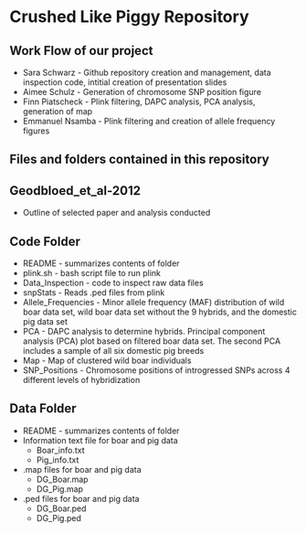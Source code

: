 # Crushed Like Piggy Repository 
## Work Flow of our project
  * Sara Schwarz - Github repository creation and management, data inspection code, intitial creation of presentation slides
  * Aimee Schulz - Generation of chromosome SNP position figure
  * Finn Piatscheck - Plink filtering, DAPC analysis, PCA analysis, generation of map
  * Emmanuel Nsamba - Plink filtering and creation of allele frequency figures

## Files and folders contained in this repository
## Geodbloed_et_al-2012
  * Outline of selected paper and analysis conducted
  
## Code Folder
  * README - summarizes contents of folder
  * plink.sh - bash script file to run plink
  * Data_Inspection - code to inspect raw data files
  * snpStats - Reads .ped files from plink 
  * Allele_Frequencies - Minor allele frequency (MAF) distribution of wild boar data set, wild boar data set without the 9 hybrids, and the domestic pig data set
  * PCA - DAPC analysis to determine hybrids. Principal component analysis (PCA) plot based on filtered boar data set. The second PCA includes a sample of all six domestic pig breeds
  * Map - Map of clustered wild boar individuals
  * SNP_Positions - Chromosome positions of introgressed SNPs across 4 different levels of hybridization
  
## Data Folder
  * README - summarizes contents of folder
  * Information text file for boar and pig data
    * Boar_info.txt
    * Pig_info.txt
  * .map files for boar and pig data
    * DG_Boar.map
    * DG_Pig.map
  * .ped files for boar and pig data
    * DG_Boar.ped
    * DG_Pig.ped

